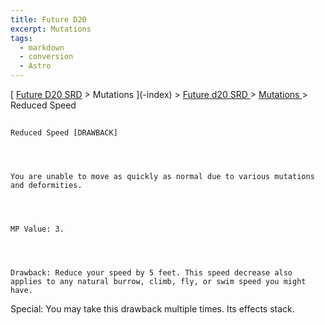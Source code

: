 ```yaml
---
title: Future D20
excerpt: Mutations
tags:
  - markdown
  - conversion
  - Astro
---
```







[
[Future D20 SRD]( / ) > Mutations
     ](-index)
     >
     [
      Future d20 SRD
     ](future-d20-srd-index)
     >
     [
      Mutations
     ](future-d20-srd-mutations-index)
     > Reduced Speed
    




## 
    Reduced Speed [DRAWBACK]
   



    You are unable to move as quickly as normal due to various mutations and deformities.
   



    MP Value: 3.
   



    Drawback: Reduce your speed by 5 feet. This speed decrease also applies to any natural burrow, climb, fly, or swim speed you might have.
Special: You may take this drawback multiple times. Its effects stack.
   





